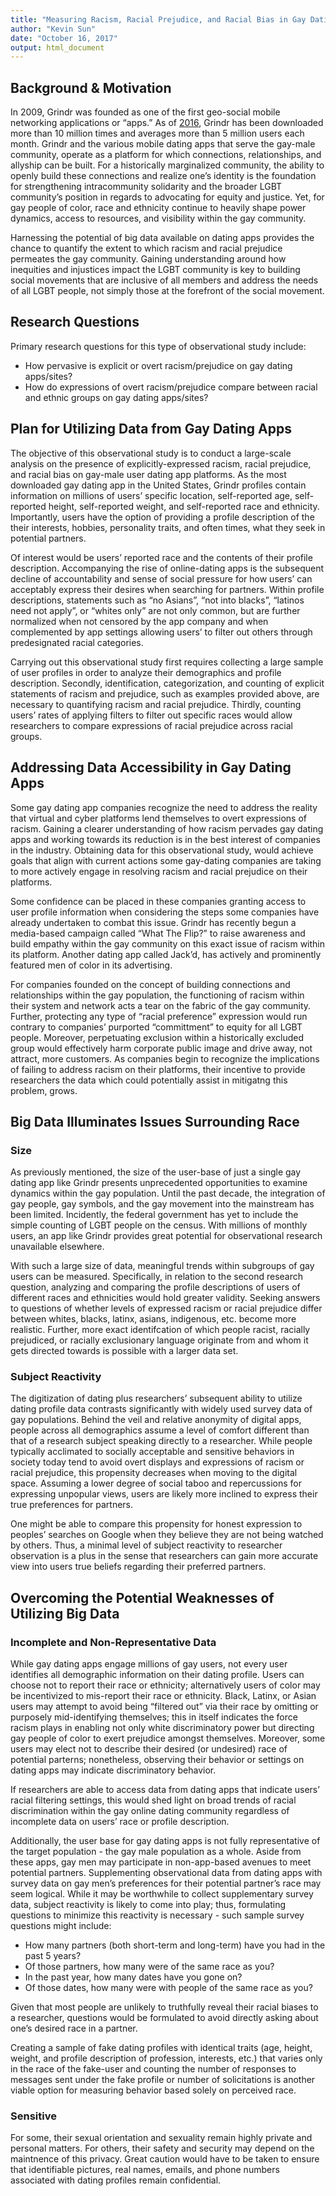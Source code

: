 ```yaml
---
title: "Measuring Racism, Racial Prejudice, and Racial Bias in Gay Dating Apps"
author: "Kevin Sun"
date: "October 16, 2017"
output: html_document
---
```


## Background & Motivation

In 2009, Grindr was founded as one of the first geo-social mobile networking applications or "apps." As of [2016](http://fortune.com/2014/08/12/10 -questions-joel-simkhai-founder-and-ceo-grindr/), Grindr has been downloaded more than 10 million times and averages more than 5 million users each month. Grindr and the various mobile dating apps that serve the gay-male community, operate as a platform for which connections, relationships, and allyship can be built. For a historically marginalized community, the ability to openly build these connections and realize one's identity is the foundation for strengthening intracommunity solidarity and the broader LGBT community's position in regards to advocating for equity and justice. Yet, for gay people of color, race and ethnicity continue to heavily shape power dynamics, access to resources, and visibility within the gay community. 

Harnessing the potential of big data available on dating apps provides the chance to quantify the extent to which racism and racial prejudice permeates the gay community. Gaining understanding around how inequities and injustices impact the LGBT community is key to building social movements that are inclusive of all members and address the needs of all LGBT people, not simply those at the forefront of the social movement. 

## Research Questions

Primary research questions for this type of observational study include:

- How pervasive is explicit or overt racism/prejudice on gay dating apps/sites?
- How do expressions of overt racism/prejudice compare between racial and ethnic groups on gay dating apps/sites? 

## Plan for Utilizing Data from Gay Dating Apps

The objective of this observational study is to conduct a large-scale analysis on the presence of explicitly-expressed racism, racial prejudice, and racial bias on gay-male user dating app platforms. As the most downloaded gay dating app in the United States, Grindr profiles contain information on millions of users' specific location, self-reported age, self-reported height, self-reported weight, and self-reported race and ethnicity. Importantly, users have the option of providing a profile description of the their interests, hobbies, personality traits, and often times, what they seek in potential partners. 

Of interest would be users' reported race and the contents of their profile description. Accompanying the rise of online-dating apps is the subsequent decline of accountability and sense of social pressure for how users' can acceptably express their desires when searching for partners. Within profile descriptions, statements such as "no Asians", "not into blacks", "latinos need not apply", or "whites only" are not only common, but are further normalized when not censored by the app company and when complemented by app settings allowing users' to filter out others through predesignated racial categories.

Carrying out this observational study first requires collecting a large sample of user profiles in order to analyze their demographics and profile description. Secondly, identification, categorization, and counting of explicit statements of racism and prejudice, such as examples provided above, are necessary to quantifying racism and racial prejudice. Thirdly, counting users' rates of applying filters to filter out specific races would allow researchers to compare expressions of racial prejudice across racial groups. 

## Addressing Data Accessibility in Gay Dating Apps

Some gay dating app companies recognize the need to address the reality that virtual and cyber platforms lend themselves to overt expressions of racism. Gaining a clearer understanding of how racism pervades gay dating apps and working towards its reduction is in the best interest of companies in the industry. Obtaining data for this observational study, would achieve goals that align with current actions some gay-dating companies are taking to more actively engage in resolving racism and racial prejudice on their platforms.

Some confidence can be placed in these companies granting access to user profile information when considering the steps some companies have already undertaken to combat this issue. Grindr has recently begun a media-based campaign called "What The Flip?" to raise awareness and build empathy within the gay community on this exact issue of racism within its platform. Another dating app called Jack'd, has actively and prominently featured men of color in its advertising. 

For companies founded on the concept of building connections and relationships within the gay population, the functioning of racism within their system and network acts a tear on the fabric of the gay community. Further, protecting any type of "racial preference" expression would run contrary to companies' purported "committment" to equity for all LGBT people. Moreover, perpetuating exclusion within a historically excluded group would effectively harm corporate public image and drive away, not attract, more customers. As companies begin to recognize the implications of failing to address racism on their platforms, their incentive to provide researchers the data which could potentially assist in mitigatng this problem, grows.

## Big Data Illuminates Issues Surrounding Race

### Size

As previously mentioned, the size of the user-base of just a single gay dating app like Grindr presents unprecedented opportunities to examine dynamics within the gay population. Until the past decade, the integration of gay people, gay symbols, and the gay movement into the mainstream has been limited. Incidently, the federal government has yet to include the simple counting of LGBT people on the census. With millions of monthly users, an app like Grindr provides great potential for observational research unavailable elsewhere.

With such a large size of data, meaningful trends within subgroups of gay users can be measured. Specifically, in relation to the second research question, analyzing and comparing the profile descriptions of users of different races and ethnicities would hold greater validity. Seeking answers to questions of whether levels of expressed racism or racial prejudice differ between whites, blacks, latinx, asians, indigenous, etc. become more realistic. Further, more exact identifcation of which people racist, racially prejudiced, or racially exclusionary language originate from and whom it gets directed towards is possible with a larger data set. 

### Subject Reactivity 

The digitization of dating plus researchers' subsequent ability to utilize dating profile data contrasts significantly with widely used survey data of gay populations. Behind the veil and relative anonymity of digital apps, people across all demographics assume a level of comfort different than that of a research subject speaking directly to a researcher. While people typically acclimated to socially acceptable and sensitive behaviors in society today tend to avoid overt displays and expressions of racism or racial prejudice, this propensity decreases when moving to the digital space. Assuming a lower degree of social taboo and repercussions for expressing unpopular views, users are likely more inclined to express their true preferences for partners. 

One might be able to compare this propensity for honest expression to peoples' searches on Google when they believe they are not being watched by others. Thus, a minimal level of subject reactivity to researcher observation is a plus in the sense that researchers can gain more accurate view into users true beliefs regarding their preferred partners. 

## Overcoming the Potential Weaknesses of Utilizing Big Data

### Incomplete and Non-Representative Data

While gay dating apps engage millions of gay users, not every user identifies all demographic information on their dating profile. Users can choose not to report their race or ethnicity; alternatively users of color may be incentivized to mis-report their race or ethnicity. Black, Latinx, or Asian users may attempt to avoid being "filtered out" via their race by omitting or purposely mid-identifying themselves; this in itself indicates the force racism plays in enabling not only white discriminatory power but directing gay people of color to exert prejudice amongst themselves. Moreover, some users may elect not to describe their desired (or undesired) race of potential parterns; nonetheless, observing their behavior or settings on dating apps may indicate discriminatory behavior.

If researchers are able to access data from dating apps that indicate users' racial filtering settings, this would shed light on broad trends of racial discrimination within the gay online dating community regardless of incomplete data on users' race or profile description. 

Additionally, the user base for gay dating apps is not fully representative of the target population - the gay male population as a whole. Aside from these apps, gay men may participate in non-app-based avenues to meet potential partners. Supplementing observational data from dating apps with survey data on gay men's preferences for their potential partner's race may seem logical. While it may be worthwhile to collect supplementary survey data, subject reactivity is likely to come into play; thus, formulating questions to minimize this reactivity is necessary - such sample survey questions might include:

+ How many partners (both short-term and long-term) have you had in the past 5 years? 
+ Of those partners, how many were of the same race as you?
+ In the past year, how many dates have you gone on? 
+ Of those dates, how many were with people of the same race as you?

Given that most people are unlikely to truthfully reveal their racial biases to a researcher, questions would be formulated to avoid directly asking about one's desired race in a partner. 

Creating a sample of fake dating profiles with identical traits (age, height, weight, and profile description of profession, interests, etc.) that varies only in the race of the fake-user and counting the number of responses to messages sent under the fake profile or number of solicitations is another viable option for measuring behavior based solely on perceived race. 

### Sensitive

For some, their sexual orientation and sexuality remain highly private and personal matters. For others, their safety and security may depend on the maintnence of this privacy. Great caution would have to be taken to ensure that identifiable pictures, real names, emails, and phone numbers associated with dating profiles remain confidential. 
